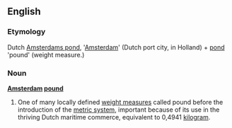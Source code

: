 ==English==

===Etymology===
Dutch [[Amsterdams pond]], '[[Amsterdam]]' (Dutch port city, in Holland) + [[pond]] 'pound' (weight measure.)

===Noun===
'''[[Amsterdam]] [[pound]]'''

# {{obsolete}} One of many locally defined [[weight measure]]s called pound before the introduction of the [[metric system]], important because of its use in the thriving Dutch maritime commerce, equivalent to 0,4941 [[kilogram]].